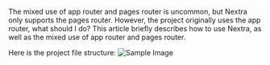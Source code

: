 The mixed use of app router and pages router is uncommon, but Nextra only supports the pages router. However, the project originally uses the app router, what should I do?
This article briefly describes how to use Nextra, as well as the mixed use of app router and pages router.

Here is the project file structure:
![Sample Image](/public/structure.png)